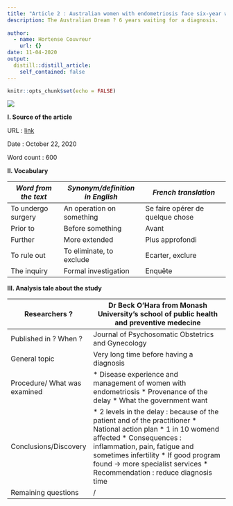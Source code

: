 ```yaml
---
title: "Article 2 : Australian women with endometriosis face six-year wait for diagnosis, study finds. "
description: The Australian Dream ? 6 years waiting for a diagnosis. 
  
author:
  - name: Hortense Couvreur
    url: {}
date: 11-04-2020
output:
  distill::distill_article:
    self_contained: false
---
```


```r
knitr::opts_chunk$set(echo = FALSE)
```

![](article2.png)


**I. Source of the article**

URL : [link](https://www.theguardian.com/australia-news/2020/oct/22/australian-women-with-endometriosis-face-six-year-wait-for-diagnosis-study-finds)

Date : October 22, 2020

Word count : 600

**II. Vocabulary**

| *Word from the text* | *Synonym/definition in English* | *French translation*             |
|----------------------|---------------------------------|----------------------------------|
| To undergo surgery   | An operation on something       | Se faire opérer de quelque chose |
| Prior to             | Before something                | Avant                            |
| Further              | More extended                   | Plus approfondi                  |
| To rule out          | To eliminate, to exclude        | Ecarter, exclure                 |
| The inquiry          | Formal investigation            | Enquête                          |

**III. Analysis tale about the study**

| Researchers ?                |  Dr Beck O'Hara from Monash University's school of public health and preventive medecine                                                                                                                                                                                                         |
|------------------------------|--------------------------------------------------------------------------------------------------------------------------------------------------------------------------------------------------------------------------------------------------------------------------------------------------|
| Published in ? When ?        | Journal of Psychosomatic Obstetrics and Gynecology                                                                                                                                                                                                                                               |
| General topic                | Very long time before having a diagnosis                                                                                                                                                                                                                                                         |
| Procedure/ What was examined | * Disease experience and management of women with endometriosis * Provenance of the delay  * What the government want                                                                                                                                                                            |
| Conclusions/Discovery        | * 2 levels in the delay : because of the patient and of the practitioner * National action plan * 1 in 10 womend affected  * Consequences : inflammation, pain, fatigue and sometimes infertility * If good program found -> more specialist services  * Recommendation : reduce diagnosis time  |
| Remaining questions          | /                                                                                                                                                                                                                                                                                                |

